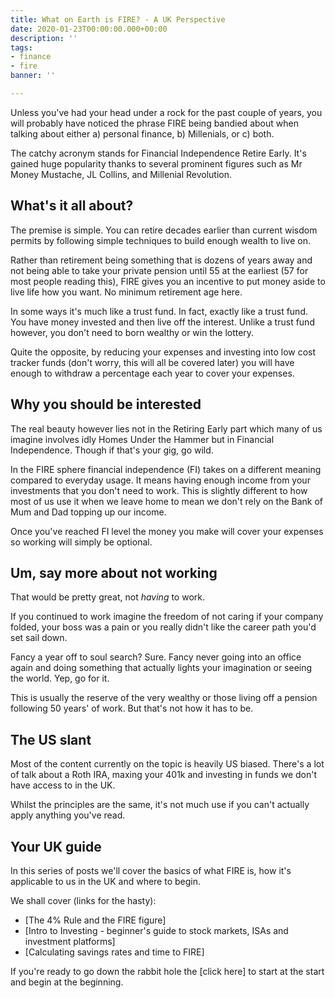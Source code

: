 ```yaml
---
title: What on Earth is FIRE? - A UK Perspective
date: 2020-01-23T00:00:00.000+00:00
description: ''
tags:
- finance
- fire
banner: ''

---
```


Unless you've had your head under a rock for the past couple of years, you will probably have noticed the phrase FIRE being bandied about when talking about either a) personal finance, b) Millenials, or c) both.

The catchy acronym stands for Financial Independence Retire Early. It's gained huge popularity thanks to several prominent figures such as Mr Money Mustache, JL Collins, and Millenial Revolution.

## What's it all about?
The premise is simple. You can retire decades earlier than current wisdom permits by following simple techniques to build enough wealth to live on.

Rather than retirement being something that is dozens of years away and not being able to take your private pension until 55 at the earliest (57 for most people reading this), FIRE gives you an incentive to put money aside to live life how you want. No minimum retirement age here.

In some ways it's much like a trust fund. In fact, exactly like a trust fund. You have money invested and then live off the interest. Unlike a trust fund however, you don't need to born wealthy or win the lottery.

Quite the opposite, by reducing your expenses and investing into low cost tracker funds (don't worry, this will all be covered later) you will have enough to withdraw a percentage each year to cover your expenses.

## Why you should be interested
The real beauty however lies not in the Retiring Early part which many of us imagine involves idly Homes Under the Hammer but in Financial Independence. Though if that's your gig, go wild.

In the FIRE sphere financial independence (FI) takes on a different meaning compared to everyday usage. It means having enough income from your investments that you don't need to work. This is slightly different to how most of us use it when we leave home to mean we don't rely on the Bank of Mum and Dad topping up our income.

Once you've reached FI level the money you make will cover your expenses so working will simply be optional. 

## Um, say more about not working
That would be pretty great, not *having* to work.

If you continued to work imagine the freedom of not caring if your company folded, your boss was a pain or you really didn't like the career path you'd set sail down.

Fancy a year off to soul search? Sure. Fancy never going into an office again and doing something that actually lights your imagination or seeing the world. Yep, go for it.

This is usually the reserve of the very wealthy or those living off a pension following 50 years' of work. But that's not how it has to be.

## The US slant
Most of the content currently on the topic is heavily US biased. There's a lot of talk about a Roth IRA, maxing your 401k and investing in funds we don't have access to in the UK.

Whilst the principles are the same, it's not much use if you can't actually apply anything you've read.

## Your UK guide
In this series of posts we'll cover the basics of what FIRE is, how it's applicable to us in the UK and where to begin.

We shall cover (links for the hasty):
* [The 4% Rule and the FIRE figure]
* [Intro to Investing - beginner's guide to stock markets, ISAs and investment platforms]
* [Calculating savings rates and time to FIRE]

If you're ready to go down the rabbit hole the [click here] to start at the start and begin at the beginning.